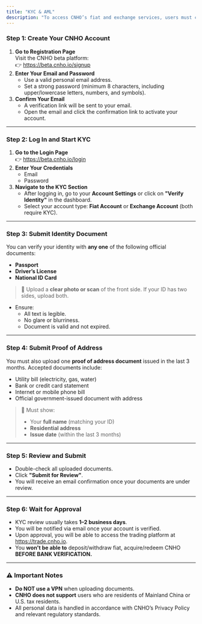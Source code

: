 ```yaml
---
title: "KYC & AML"
description: "To access CNHO’s fiat and exchange services, users must complete identity verification (KYC). This guide walks you through the full process—from email registration to submitting your ID and proof of address."
---
```


### **Step 1: Create Your CNHO Account**

1. **Go to Registration Page**\
   Visit the CNHO beta platform:\
   👉 https://beta.cnho.io/signup
2. **Enter Your Email and Password**
   - Use a valid personal email address.
   - Set a strong password (minimum 8 characters, including upper/lowercase letters, numbers, and symbols).
3. **Confirm Your Email**
   - A verification link will be sent to your email.
   - Open the email and click the confirmation link to activate your account.

---

### **Step 2: Log In and Start KYC**

1. **Go to the Login Page**\
   👉 https://beta.cnho.io/login
2. **Enter Your Credentials**
   - Email
   - Password
3. **Navigate to the KYC Section**
   - After logging in, go to your **Account Settings** or click on **"Verify Identity"** in the dashboard.
   - Select your account type: **Fiat Account** or **Exchange Account** (both require KYC).

---

### **Step 3: Submit Identity Document**

You can verify your identity with **any one** of the following official documents:

- **Passport**
- **Driver’s License**
- **National ID Card**

> 📸 Upload a **clear photo or scan** of the front side. If your ID has two sides, upload both.

- Ensure:
  - All text is legible.
  - No glare or blurriness.
  - Document is valid and not expired.

---

### **Step 4: Submit Proof of Address**

You must also upload one **proof of address document** issued in the last 3 months. Accepted documents include:

- Utility bill (electricity, gas, water)
- Bank or credit card statement
- Internet or mobile phone bill
- Official government-issued document with address

> 📎 Must show:
>
> - Your **full name** (matching your ID)
> - **Residential address**
> - **Issue date** (within the last 3 months)

---

### **Step 5: Review and Submit**

- Double-check all uploaded documents.
- Click **"Submit for Review"**.
- You will receive an email confirmation once your documents are under review.

---

### **Step 6: Wait for Approval**

- KYC review usually takes **1–2 business days**.
- You will be notified via email once your account is verified.
- Upon approval, you will be able to access the trading platform at https://trade.cnho.io.
- You **won't be able to** deposit/withdraw fiat, acquire/redeem CNHO **BEFORE BANK VERIFICATION.**

---

### ⚠️ Important Notes

- **Do NOT use a VPN** when uploading documents.
- **CNHO does not support** users who are residents of Mainland China or U.S. tax residents.
- All personal data is handled in accordance with CNHO’s Privacy Policy and relevant regulatory standards.